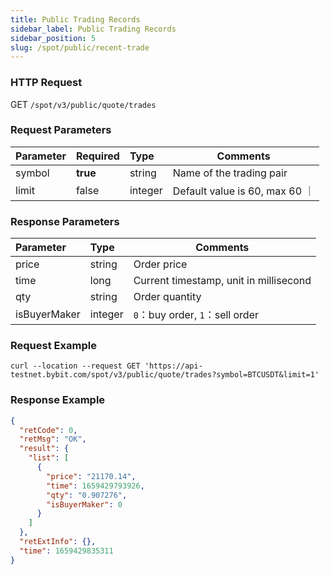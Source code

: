 ```yaml
---
title: Public Trading Records
sidebar_label: Public Trading Records
sidebar_position: 5
slug: /spot/public/recent-trade
---
```


### HTTP Request
GET <code>/spot/v3/public/quote/trades</code>

### Request Parameters
| Parameter | Required | Type | Comments|
|:----- |:-------|:-----|------ |
| symbol | **true** | string | Name of the trading pair |
| limit | false | integer | Default value is 60, max 60 ｜

### Response Parameters
| Parameter | Type | Comments|
|:----- |:-----|----- |
| price | string | Order price |
| time | long | Current timestamp, unit in millisecond |
| qty | string | Order quantity |
| isBuyerMaker | integer | `0`：buy order, `1`：sell order |

### Request Example

```http
curl --location --request GET 'https://api-testnet.bybit.com/spot/v3/public/quote/trades?symbol=BTCUSDT&limit=1'
```

### Response Example

```json
{
  "retCode": 0,
  "retMsg": "OK",
  "result": {
    "list": [
      {
        "price": "21170.14",
        "time": 1659429793926,
        "qty": "0.907276",
        "isBuyerMaker": 0
      }
    ]
  },
  "retExtInfo": {},
  "time": 1659429835311
}
```
